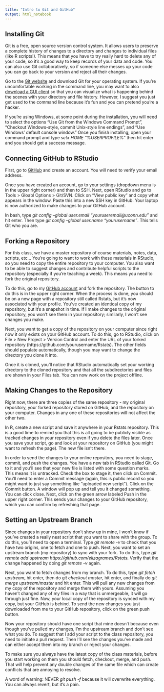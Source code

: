 ```yaml
---
title: "Intro to Git and GitHub"
output: html_notebook
---
```


<h2>Installing Git</h2>

Git is a free, open source version control system. It allows users to preserve a complete history of changes to a directory and changes to individual files (like R scripts!). This means that you have to try really hard to delete any of your code, so it's a good way to keep records of your data and code. You can also use Git collaboratively, so if someone else messes up your code you can go back to your version and reject all their changes. 

Go to the [Git website](https://git-scm.com/downloads) and download Git for your operating system. If you're uncomfortable working in the command line, you may want to also [download a GUI client](https://git-scm.com/downloads/guis) so that you can visualize what is happening behind the scenes with your directory and file history. However, I suggest you just get used to the command line because it's fun and you can pretend you're a hacker. 

If you're using Windows, at some point during the installation, you will need to select the options "Use Git from the Windows Command Prompt", "Checkout Windows-style, commit Unix-style line endings", and "Use Windows' default console window." Once you finish installing, open your command prompt and type <i>setx HOME "%USERPROFILE%"</i> then hit enter and you should get a success message. 

<h2>Connecting GitHub to RStudio</h2>

First, go to [GitHub](https://github.com/) and create an account. You will need to verify your email address.

Once you have created an account, go to your settings (dropdown menu is in the upper right corner) and then to SSH. Next, open RStudio and go to Tools > Gloabl Options > Git/SVN. Click on "View public key" and copy what appears in the window. Paste this into a new SSH key in GitHub. Your laptop is now authorized to make changes to your GitHub account. 

In bash, type <i>git config --global user.email "youruseremail@uconn.edu"</i> and hit enter. Then type <i>git config --global user.name "yourusername"</i>. This tells Git who you are. 

<h2>Forking a Repository</h2>
For this class, we have a master repository of course materials, notes, data, scripts, etc... You're going to want to work with these materials in RStudio, so you need to copy the entire repository to your computer. You also want to be able to suggest changes and contribute helpful scripts to the repository (especially if you're teaching a week). This means you need to fork the original repository.

To do this, go to my [GitHub account](https://github.com/elizagrames/Rstats) and fork the repository. The button to do this is in the upper right corner. When the process is done, you should be on a new page with a repository still called Rstats, but it's now associated with your profile. You've created an identical copy of my repository, but it's a snapshot in time. If I make changes to the original repository, you won't see them in your repository; similarly, I won't see changes you make. 

Next, you want to get a copy of the repository on your computer since right now it only exists on your GitHub account. To do this, go to RStudio, click on File > New Project > Version Control and enter the URL of your forked repository (https://github.com/yourusername/Rstats). The other fields should populate automatically, though you may want to change the directory you clone it into. 

Once it is cloned, you'll notice that RStudio automatically set your working directory to the cloned repository and that all the subdirectories and files are shown in your Files tab. You can now work on the project offline. 

<h2>Making Changes to the Repository</h2>

Right now, there are three copies of the same repository - my original repository, your forked repository stored on GitHub, and the repository on your computer. Changes in any one of these repositories will not affect the other two. 

In R, create a new script and save it anywhere in your Rstats repository. This is a good time to remind you that this is all going to be publicly visible as tracked changes in your repository even if you delete the files later. Once you save your script, go and look at your repository on GitHub (you might want to refresh the page). The new file isn't there. 

In order to send the changes to your online repository, you need to stage, commit, and push the changes. You have a new tab in RStudio called Git. Go to it and you'll see that your new file is listed with some question marks. This means it is untracked. Check the box to stage it, then click on Commit. You'll need to enter a Commit message (again, this is public record so you might want to just say something like "uploaded new script"). Click on the Commit button. A window will pop up and tell you it changed something. You can click close. Next, click on the green arrow labeled Push in the upper right corner. This sends your changes to your GitHub repository, which you can confirm by refreshing that page. 

<h2>Setting an Upstream Branch</h2>

Since changes in your repository don't show up in mine, I won't know if you've created a really neat script that you want to share with the group. To do this, you'll need to open a terminal. Type <i>git remote -v </i> to check that you have two origins, one to fetch and one to push. Next, you want to set an upstream branch (my repository) to sync with your fork. To do this, type <i>git remote add upstream https://github.com/elizagrames/Rstats.</i> Verify that the change happened by doing <i>git remote -v </i> again. 

Next, you want to fetch changes from my branch. To do this, type <i>git fetch upstream</i>, hit enter, then do <i>git checkout master</i>, hit enter, and finally do <i>git merge upstream/master</i> and hit enter. This will pull any new changes from my copy of the repository and merge them with yours. Assuming you haven't changed any of my files in a way that is unmergeable, it will go through just fine. Now, your local copy of the repository is synced with my copy, but your GitHub is behind. To send the new changes you just downloaded from me to your GitHub repository, click on the green push button. 

Now your repository should have one script that mine doesn't because even though you've pulled my changes, I'm the upstream branch and don't see what you do. To suggest that I add your script to the class repository, you need to initiate a pull request. Then I'll see the changes you've made and can either accept them into my branch or reject your changes. 

To make sure you always have the latest copy of the class materials, before you start working on them you should fetch, checkout, merge, and push. That will help prevent any double changes of the same file which can create conflicts that are annoying to resolve. 

A word of warning: NEVER <i>git push -f</i> because it will overwrite everything. You can always revert, but it's a pain. 
